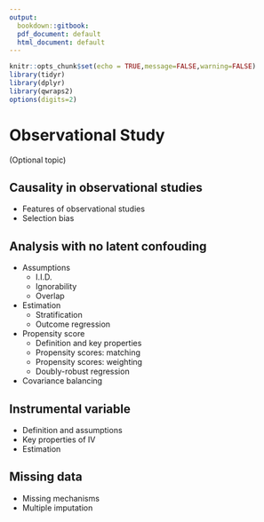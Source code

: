 ```yaml
---
output:
  bookdown::gitbook:
  pdf_document: default
  html_document: default
---
```


```r
knitr::opts_chunk$set(echo = TRUE,message=FALSE,warning=FALSE)
library(tidyr) 
library(dplyr)
library(qwraps2)
options(digits=2)
```


# Observational Study {#ch:obs}

(Optional topic)



## Causality in observational studies 

* Features of observational studies 
* Selection bias 

## Analysis with no latent confouding 

* Assumptions 
    - I.I.D.
    - Ignorability 
    - Overlap 
    
* Estimation
    - Stratification
    - Outcome regression

* Propensity score
    - Definition and key properties 
    - Propensity scores: matching
    - Propensity scores: weighting 
    - Doubly-robust regression 
    
* Covariance balancing 

##  Instrumental variable 

* Definition and assumptions 
* Key properties of IV
* Estimation 


## Missing data

* Missing mechanisms 
* Multiple imputation

